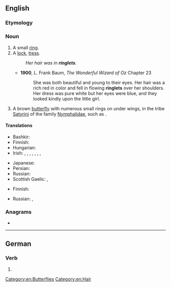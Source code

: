 ==English==
{{wikipedia}}

===Etymology===
{{suffix|en|ring|let}}

===Noun===
{{en-noun}}

# A small [[ring]].
# A [[lock]], [[tress]].
#: ''Her hair was in '''ringlets'''.''
#* '''1900''', L. Frank Baum, ''The Wonderful Wizard of Oz'' Chapter 23
#*: She was both beautiful and young to their eyes. Her hair was a rich red in color and fell in flowing '''ringlets''' over her shoulders. Her dress was pure white but her eyes were blue, and they looked kindly upon the little girl.
# A brown [[butterfly]] with numerous small rings on under wings, in the tribe [[Satyrini]] of the family [[Nymphalidae]], such as {{taxlink|Aphantopus hyperantus|species|noshow=1|ver=160930}}.

====Translations====
{{trans-top|lock, tress}}
* Bashkir: {{t|ba|бөҙрә}}
* Finnish: {{t+|fi|kihara}}
* Hungarian: {{t+|hu|lokni}}
* Irish: {{t|ga|bachall|f}}, {{t|ga|búcla|m}}, {{t|ga|drol|m}}, {{t+|ga|lúibín|m}}, {{t|ga|caschiabh|f}}, {{t+|ga|fáinne|m}}, {{t|ga|fáinneog|f}}, {{t|ga|iodh|f}}
{{trans-mid}}
* Japanese: {{t+|ja|巻き毛|tr=makige}}
* Persian: {{t+|fa|مرغول|tr=marğul}}
* Russian: {{t+|ru|ло́кон|m}}
* Scottish Gaelic: {{t|gd|cuach|f}}, {{t|gd|snìomh|m}}
{{trans-bottom}}

{{trans-top|butterfly}}
* Finnish: {{t|fi|heinäperhonen}}
{{trans-mid}}
* Russian: {{t|ru|глазо́к цвето́чный|m}}, {{t|ru|глазо́к чёрно-бу́рый|m}}
{{trans-bottom}}

===Anagrams===
* {{anagrams|en|Giltner|Tingler|tingler|tringle}}

[[Category:en:Butterflies]]
[[Category:en:Hair]]

----

==German==

===Verb===
{{head|de|verb form}}
# {{de-verb form of|ringeln|2|p|k1}}